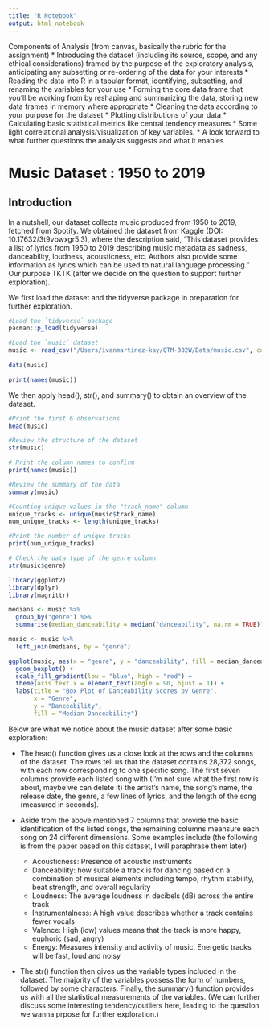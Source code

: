 ```yaml
---
title: "R Notebook"
output: html_notebook
---
```


Components of Analysis (from canvas, basically the rubric for the assignment)
* Introducing the dataset (including its source, scope, and any ethical considerations) framed by the purpose of the exploratory analysis, anticipating any subsetting or re-ordering of the data for your interests
* Reading the data into R in a tabular format, identifying, subsetting, and renaming the variables for your use
* Forming the core data frame that you'll be working from by reshaping and summarizing the data, storing new data frames in memory where appropriate
* Cleaning the data according to your purpose for the dataset
* Plotting distributions of your data
* Calculating basic statistical metrics like central tendency measures
* Some light correlational analysis/visualization of key variables.
* A look forward to what further questions the analysis suggests and what it enables

# Music Dataset : 1950 to 2019

## Introduction

In a nutshell, our dataset collects music produced from 1950 to 2019, fetched from Spotify. We obtained the dataset from Kaggle (DOI: 10.17632/3t9vbwxgr5.3), where the description said, "This dataset provides a list of lyrics from 1950 to 2019 describing music metadata as sadness, danceability, loudness, acousticness, etc. Authors also provide some information as lyrics which can be used to natural language processing." Our purpose TKTK (after we decide on the question to support further exploration).

We first load the dataset and the tidyverse package in preparation for further exploration.

```r
#Load the `tidyverse` package
pacman::p_load(tidyverse)

#Load the `music` dataset
music <- read_csv("/Users/ivanmartinez-kay/QTM-302W/Data/music.csv", col_names = TRUE) 
                
data(music)

print(names(music))

```

We then apply head(), str(), and summary() to obtain an overview of the dataset.

```r
#Print the first 6 observations
head(music)
```

```r
#Review the structure of the dataset
str(music)

# Print the column names to confirm
print(names(music))
```

```r
#Review the summary of the data
summary(music)
```

```r
#Counting unique values in the "track_name" column
unique_tracks <- unique(music$track_name)
num_unique_tracks <- length(unique_tracks)

#Print the number of unique tracks
print(num_unique_tracks)

```
```r
# Check the data type of the genre column
str(music$genre)
```

```r
library(ggplot2)
library(dplyr)
library(magrittr)

medians <- music %>%
  group_by("genre") %>%
  summarise(median_danceability = median("danceability", na.rm = TRUE))

music <- music %>%
  left_join(medians, by = "genre")

ggplot(music, aes(x = "genre", y = "danceability", fill = median_danceability)) +
  geom_boxplot() +
  scale_fill_gradient(low = "blue", high = "red") +
  theme(axis.text.x = element_text(angle = 90, hjust = 1)) +
  labs(title = "Box Plot of Danceability Scores by Genre",
       x = "Genre",
       y = "Danceability",
       fill = "Median Danceability")
```


Below are what we notice about the music dataset after some basic exploration:

* The head() function gives us a close look at the rows and the columns of the dataset. The rows tell us that the dataset contains 28,372 songs, with each row corresponding to one specific song. The first seven columns provide each listed song with (I'm not sure what the first row is about, maybe we can delete it) the artist's name, the song's name, the release date, the genre, a few lines of lyrics, and the length of the song (measured in seconds). 

* Aside from the above mentioned 7 columns that provide the basic identification of the listed songs, the remaining columns meansure each song on 24 different dimensions. Some examples include (the following is from the paper based on this dataset, I will paraphrase them later)
  * Acousticness: Presence of acoustic instruments
  * Danceability: how suitable a track is for dancing based on a combination of musical elements including tempo, rhythm stability, beat strength, and overall regularity
  * Loudness: The average loudness in decibels (dB) across the entire track
  * Instrumentalness: A high value describes whether a track contains fewer vocals
  * Valence: High (low) values means that the track is more happy, euphoric (sad, angry)
  * Energy: Measures intensity and activity of music. Energetic tracks will be fast, loud and noisy

* The str() function then gives us the variable types included in the dataset. The majority of the variables possess the form of numbers, followed by some characters. Finally, the summary() function provides us with all the statistical measurements of the variables. (We can further discuss some interesting tendency/outliers here, leading to the question we wanna prpose for further exploration.)